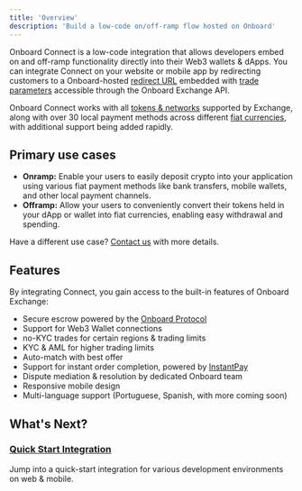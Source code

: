 ```yaml
---
title: 'Overview'
description: 'Build a low-code on/off-ramp flow hosted on Onboard'
---
```


Onboard Connect is a low-code integration that allows developers embed on and off-ramp functionality directly into their Web3 wallets & dApps. You can integrate Connect on your website or mobile app by redirecting customers to a Onboard-hosted [redirect URL](/onboard-exchange/connect/quick-start-guide) embedded with [trade parameters](/onboard-exchange/connect/quick-start-guide#trade-parameters) accessible through the Onboard Exchange API.

Onboard Connect works with all [tokens & networks](/onboard-exchange/supported-networks-tokens) supported by Exchange, along with over 30 local payment methods across different [fiat currencies](/onboard-exchange/supported-currencies-payment-channels), with additional support being added rapidly.

## Primary use cases

- **Onramp:** Enable your users to easily deposit crypto into your application using various fiat payment methods like bank transfers, mobile wallets, and other local payment channels.
- **Offramp:** Allow your users to conveniently convert their tokens held in your dApp or wallet into fiat currencies, enabling easy withdrawal and spending.

Have a different use case? [Contact us](mailto:bd@nestcoin.com) with more details.

## Features

By integrating Connect, you gain access to the built-in features of Onboard Exchange:

- Secure escrow powered by the [Onboard Protocol](/protocol-concepts/scea-overview)
- Support for Web3 Wallet connections
- no-KYC trades for certain regions & trading limits
- KYC & AML for higher trading limits
- Auto-match with best offer
- Support for instant order completion, powered by [InstantPay](https://onboard.crisp.help/en/article/what-is-instantpay-1kflfsc/)
- Dispute mediation & resolution by dedicated Onboard team
- Responsive mobile design
- Multi-language support (Portuguese, Spanish, with more coming soon)

## What's Next?

### [Quick Start Integration](/onboard-exchange/connect/quick-start-guide)

Jump into a quick-start integration for various development environments on web & mobile.